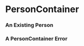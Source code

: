

<Meta title="Library/Containers/Person" component={PersonContainer} />

# PersonContainer

### An Existing Person

<Props of={PersonContainer} />

<Story name="An Existing Person">
  <PersonContainer
    testPersonId="283ffb6c5a48"
  />
</Story>


### A PersonContainer Error

<Props of={PersonContainer} />

<Story name="A Non-Existing Person">
  <PersonContainer
    testPersonId="bad-id"
  />
</Story>

